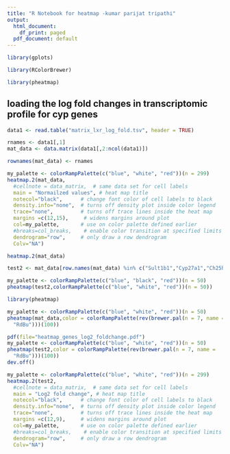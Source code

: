 ```yaml
---
title: "R Notebook for heatmap -kumar parijat tripathi"
output:
  html_document:
    df_print: paged
  pdf_document: default
---
```




```r
library(gplots)
```

```r
library(RColorBrewer)
```
```r
library(pheatmap)
```


## loading the log fold changes in transcriptomic profile for cyp genes

```r

data1 <- read.table("matrix_lxr_log_fold.tsv", header = TRUE)

```

```r
rnames <- data1[,1]
mat_data <- data.matrix(data1[,2:ncol(data1)])
```

```r
rownames(mat_data) <- rnames
```


```r
my_palette <- colorRampPalette(c("blue", "white", "red"))(n = 299)
heatmap.2(mat_data,
  #cellnote = data_matrix,  # same data set for cell labels
  main = "Normailzed values", # heat map title
  notecol="black",      # change font color of cell labels to black
  density.info="none",  # turns off density plot inside color legend
  trace="none",         # turns off trace lines inside the heat map
  margins =c(12,15),     # widens margins around plot
  col=my_palette,       # use on color palette defined earlier
  #breaks=col_breaks,    # enable color transition at specified limits
  dendrogram="row",     # only draw a row dendrogram
  Colv="NA")      

```

```r
heatmap.2(mat_data)
```
```r
test2 <- mat_data[row.names(mat_data) %in% c("Sult1b1","Cyp27a1","Ch25h","Cyp46a1","Cyp11a1","Sult2b1","Sult1a1"),]
```




```r
my_palette <- colorRampPalette(c("blue", "black", "red"))(n = 50)
pheatmap(test2,colorRampPalette(c("blue", "white", "red"))(n = 50))
```
```r
library(pheatmap)
```


```r
my_palette <- colorRampPalette(c("blue", "white", "red"))(n = 50)
pheatmap(mat_data,color = colorRampPalette(rev(brewer.pal(n = 7, name =
  "RdBu")))(100))
```


```r
pdf(file="heatmap_genes_log2_foldchange.pdf")
my_palette <- colorRampPalette(c("blue", "white", "red"))(n = 50)
pheatmap(test2,color = colorRampPalette(rev(brewer.pal(n = 7, name =
  "RdBu")))(100))
dev.off()
```

```r
my_palette <- colorRampPalette(c("blue", "white", "red"))(n = 299)
heatmap.2(test2,
  #cellnote = data_matrix,  # same data set for cell labels
  main = "Log2 fold change", # heat map title
  notecol="black",      # change font color of cell labels to black
  density.info="none",  # turns off density plot inside color legend
  trace="none",         # turns off trace lines inside the heat map
  margins =c(12,9),     # widens margins around plot
  col=my_palette,       # use on color palette defined earlier
  #breaks=col_breaks,    # enable color transition at specified limits
  dendrogram="row",     # only draw a row dendrogram
  Colv="NA")      

```



